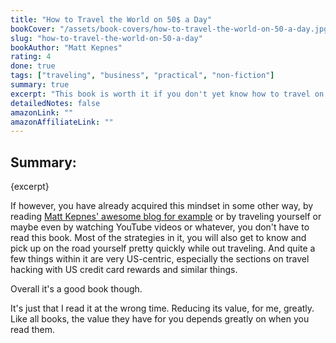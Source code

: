 ```yaml
---
title: "How to Travel the World on 50$ a Day"
bookCover: "/assets/book-covers/how-to-travel-the-world-on-50-a-day.jpg"
slug: "how-to-travel-the-world-on-50-a-day"
bookAuthor: "Matt Kepnes"
rating: 4
done: true
tags: ["traveling", "business", "practical", "non-fiction"]
summary: true
excerpt: "This book is worth it if you don't yet know how to travel on a budget and still need that paradigm shift of: \"Oh wait, you can travel the world while spending less money than what you would have spent when you stayed at home in Europe or the US\""
detailedNotes: false
amazonLink: ""
amazonAffiliateLink: ""
---
```


## Summary: 

<p>{excerpt}</p>

If however, you have already acquired this mindset in some other way, by reading [Matt Kepnes' awesome blog for example](https://www.nomadicmatt.com/travel-blog/) or by traveling yourself or maybe even by watching YouTube videos or whatever, you don't have to read this book. Most of the strategies in it, you will also get to know and pick up on the road yourself pretty quickly while out traveling. And quite a few things within it are very US-centric, especially the sections on travel hacking with US credit card rewards and similar things.

Overall it's a good book though. 

It's just that I read it at the wrong time. Reducing its value, for me, greatly. Like all books, the value they have for you depends greatly on when you read them.